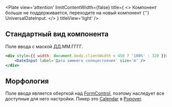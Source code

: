 
<Plate
    view='attention'
    limitContentWidth={false}
    title={
        <>
            Компонент больше не поддерживается, переходите на новый компонент {''}
            <Link href='https://core-ds.github.io/core-components/master/?path=/docs/universaldateinput--docs'>
                UniversalDateInput.
            </Link>
        </>
    }
    titleView='light'
/>

## Стандартный вид компонента

Поле ввода с маской ДД.ММ.ГГГГ.

```jsx live
<div style={{ width: document.body.clientWidth < 450 ? '100%' : 320 }}>
    <DateInput label='Дата зимнего солнцестояния' size='m' />
</div>
```

## Морфология

Поле ввода является оберткой над [FormControl](?path=/docs/formcontrol--docs),
поэтому наследует все доступные для него настройки. Пикер это
[Calendar](?path=/docs/calendar--docs)
в [Popover](?path=/docs/popover--docs).
